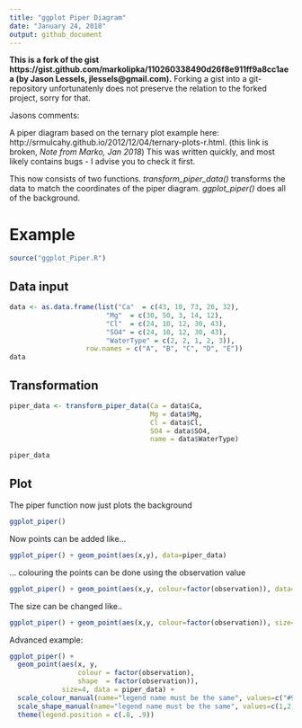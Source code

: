 ```yaml
---
title: "ggplot Piper Diagram"
date: "January 24, 2018"
output: github_document
---
```

**This is a fork of the gist 
https://gist.github.com/markolipka/110260338490d26f8e911ff9a8cc1aea (by Jason Lessels, jlessels@gmail.com).**
Forking a gist into a git-repository unfortunatenly does not preserve the relation to the forked project, sorry for that.

Jasons comments:

A piper diagram based on the ternary plot example here: http://srmulcahy.github.io/2012/12/04/ternary-plots-r.html.
(this link is broken, *Note from Marko, Jan 2018*)
This was written quickly, and most likely contains bugs - I advise you to check it first.

This now consists of two functions. *transform_piper_data()* transforms the data to match the coordinates of the piper diagram. *ggplot_piper()* does all of the background.


# Example
```r
source("ggplot_Piper.R")
```

## Data input

```r
data <- as.data.frame(list("Ca"  = c(43, 10, 73, 26, 32),
                        "Mg"  = c(30, 50, 3, 14, 12),
                        "Cl"  = c(24, 10, 12, 30, 43),
                        "SO4" = c(24, 10, 12, 30, 43),
                        "WaterType" = c(2, 2, 1, 2, 3)),
                   row.names = c("A", "B", "C", "D", "E"))
data
```

## Transformation

```r
piper_data <- transform_piper_data(Ca = data$Ca,
                                   Mg = data$Mg,
                                   Cl = data$Cl,
                                   SO4 = data$SO4,
                                   name = data$WaterType)

piper_data
```

## Plot

The piper function now just plots the background

```r
ggplot_piper()
```

Now points can be added like...

```r
ggplot_piper() + geom_point(aes(x,y), data=piper_data)
```

... colouring the points can be done using the observation value

```r
ggplot_piper() + geom_point(aes(x,y, colour=factor(observation)), data=piper_data)
```

The size can be changed like..

```r
ggplot_piper() + geom_point(aes(x,y, colour=factor(observation)), size=4, data=piper_data)
```

Advanced example:

```r
ggplot_piper() + 
  geom_point(aes(x, y,
                 colour = factor(observation),
                 shape  = factor(observation)), 
             size=4, data = piper_data) + 
  scale_colour_manual(name="legend name must be the same", values=c("#999999", "#E69F00", "#56B4E9"), labels=c("Control", "Treatment 1", "Treatment 2")) +
  scale_shape_manual(name="legend name must be the same", values=c(1,2,3), labels=c("Control", "Treatment 1", "Treatment 2")) +
  theme(legend.position = c(.8, .9))
```




